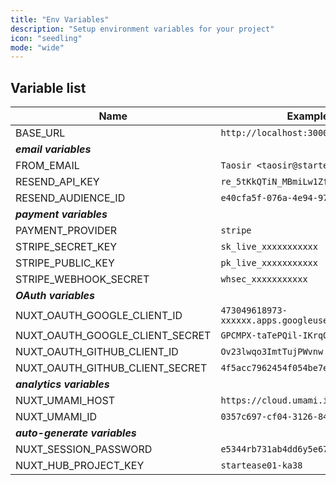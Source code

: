 ```yaml
---
title: "Env Variables"
description: "Setup environment variables for your project"
icon: "seedling"
mode: "wide"
---
```


## Variable list

| Name                            | Example Value                                  |
| ------------------------------- | ---------------------------------------------- |
| BASE_URL                        | `http://localhost:3000`                        |
| **_email variables_**           |                                                |
| FROM_EMAIL                      | `Taosir <taosir@startease.dev>`                |
| RESEND_API_KEY                  | `re_5tKkQTiN_MBmiLw1ZfUtfNu4tv9sQFHPL`         |
| RESEND_AUDIENCE_ID              | `e40cfa5f-076a-4e94-970e-0e9c76594d9b`         |
| **_payment variables_**         |                                                |
| PAYMENT_PROVIDER                | `stripe`                                       |
| STRIPE_SECRET_KEY               | `sk_live_xxxxxxxxxxx`                          |
| STRIPE_PUBLIC_KEY               | `pk_live_xxxxxxxxxxx`                          |
| STRIPE_WEBHOOK_SECRET           | `whsec_xxxxxxxxxxx`                            |
| **_OAuth variables_**           |                                                |
| NUXT_OAUTH_GOOGLE_CLIENT_ID     | `473049618973-xxxxxx.apps.googleusercontent.com` |
| NUXT_OAUTH_GOOGLE_CLIENT_SECRET | `GPCMPX-taTePQil-IKrqO1GPb75sCgN7fgP`          |
| NUXT_OAUTH_GITHUB_CLIENT_ID     | `Ov23lwqo3ImtTujPWvnw`                         |
| NUXT_OAUTH_GITHUB_CLIENT_SECRET | `4f5acc7962454f054be7ea30cbb9243wcb3df7a9`     |
| **_analytics variables_**       |                                                |
| NUXT_UMAMI_HOST                 | `https://cloud.umami.is`                       |
| NUXT_UMAMI_ID                   | `0357c697-cf04-3126-8497-12a2076701d0`         |
| **_auto-generate variables_**   |                                                |
| NUXT_SESSION_PASSWORD           | `e5344rb731ab4dd6y5e67b33c830eqc4`             |
| NUXT_HUB_PROJECT_KEY            | `startease01-ka38`                             |

